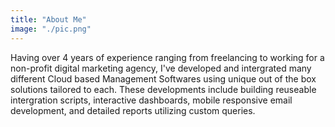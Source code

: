 ```yaml
---
title: "About Me"
image: "./pic.png"
---
```



Having over 4 years of experience ranging from freelancing to working for a non-profit digital marketing agency, I've developed and intergrated many different Cloud based Management Softwares using unique out of the box solutions tailored to each. These developments include building reuseable intergration scripts, interactive dashboards, mobile responsive email development, and detailed reports utilizing custom queries.
